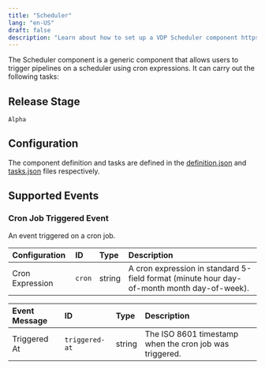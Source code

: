 ```yaml
---
title: "Scheduler"
lang: "en-US"
draft: false
description: "Learn about how to set up a VDP Scheduler component https://github.com/instill-ai/instill-core"
---
```


The Scheduler component is a generic component that allows users to trigger pipelines on a scheduler using cron expressions.
It can carry out the following tasks:



## Release Stage

`Alpha`



## Configuration

The component definition and tasks are defined in the [definition.json](https://github.com/instill-ai/pipeline-backend/blob/main/pkg/component/generic/scheduler/v0/config/definition.json) and [tasks.json](https://github.com/instill-ai/pipeline-backend/blob/main/pkg/component/generic/scheduler/v0/config/tasks.json) files respectively.









## Supported Events

### Cron Job Triggered Event

An event triggered on a cron job.

<div class="markdown-col-no-wrap" data-col-1 data-col-2>

| Configuration | ID | Type | Description |
| :--- | :--- | :--- | :--- |
| Cron Expression | `cron` | string | A cron expression in standard 5-field format (minute hour day-of-month month day-of-week). |
</div>

<div class="markdown-col-no-wrap" data-col-1 data-col-2>

| Event Message | ID | Type | Description |
| :--- | :--- | :--- | :--- |
| Triggered At | `triggered-at` | string | The ISO 8601 timestamp when the cron job was triggered. |
</div>
